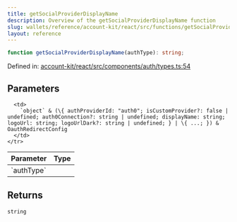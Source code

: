 ```yaml
---
title: getSocialProviderDisplayName
description: Overview of the getSocialProviderDisplayName function
slug: wallets/reference/account-kit/react/src/functions/getSocialProviderDisplayName
layout: reference
---
```


```ts
function getSocialProviderDisplayName(authType): string;
```

Defined in: [account-kit/react/src/components/auth/types.ts:54](https://github.com/alchemyplatform/aa-sdk/blob/08da565ff1e1b5bcae4581d79993c4ed9e522c16/account-kit/react/src/components/auth/types.ts#L54)

## Parameters

<table>
  <thead>
    <tr>
      <th align="left">Parameter</th>
      <th align="left">Type</th>
    </tr>
  </thead>

  <tbody>
    <tr>
      <td>
        `authType`
      </td>

      <td>
        `object` & (\{ authProviderId: "auth0"; isCustomProvider?: false | undefined; auth0Connection?: string | undefined; displayName: string; logoUrl: string; logoUrlDark?: string | undefined; } | \{ ...; }) & OauthRedirectConfig
      </td>
    </tr>

  </tbody>
</table>

## Returns

`string`
